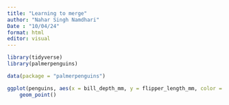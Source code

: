 ```yaml
---
title: "Learning to merge"
author: "Nahar Singh Namdhari"
Date : "10/04/24"
format: html
editor: visual
---
```


```r
library(tidyverse)
library(palmerpenguins)

data(package = "palmerpenguins")

ggplot(penguins, aes(x = bill_depth_mm, y = flipper_length_mm, color = species)) +
    geom_point()
```

